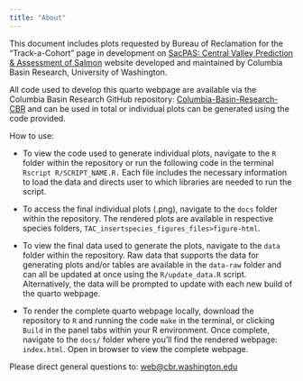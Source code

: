 ```yaml
---
title: "About"
---
```


This document includes plots requested by Bureau of Reclamation for the "Track-a-Cohort" page in development on [SacPAS: Central Valley Prediction & Assessment of Salmon](https://www.cbr.washington.edu/sacramento/) website developed and maintained by Columbia Basin Research, University of Washington.

All code used to develop this quarto webpage are available via the Columbia Basin Research GitHub repository: [Columbia-Basin-Research-CBR](https://github.com/caitobrien/TAC) and can be used in total or individual plots can be generated using the code provided.

How to use:

-   To view the code used to generate individual plots, navigate to the `R` folder within the repository or run the following code in the terminal `Rscript R/SCRIPT_NAME.R.` Each file includes the necessary information to load the data and directs user to which libraries are needed to run the script.

-   To access the final individual plots (.png), navigate to the `docs` folder within the repository. The rendered plots are available in respective species folders, `TAC_insertspecies_figures_files>figure-html`.

-   To view the final data used to generate the plots, navigate to the `data` folder within the repository. Raw data that supports the data for generating plots and/or tables are available in the `data-raw` folder and can all be updated at once using the `R/update_data.R` script. Alternatively, the data will be prompted to update with each new build of the quarto webpage.

-   To render the complete quarto webpage locally, download the repository to `R` and running the code `make` in the terminal, or clicking `Build` in the panel tabs within your R environment. Once complete, navigate to the `docs/` folder where you'll find the rendered webpage: `index.html`. Open in browser to view the complete webpage.

Please direct general questions to: [web\@cbr.washington.edu](mailto:web@cbr.washington.edu?subject=Feedback&body=Hi%20there,)
